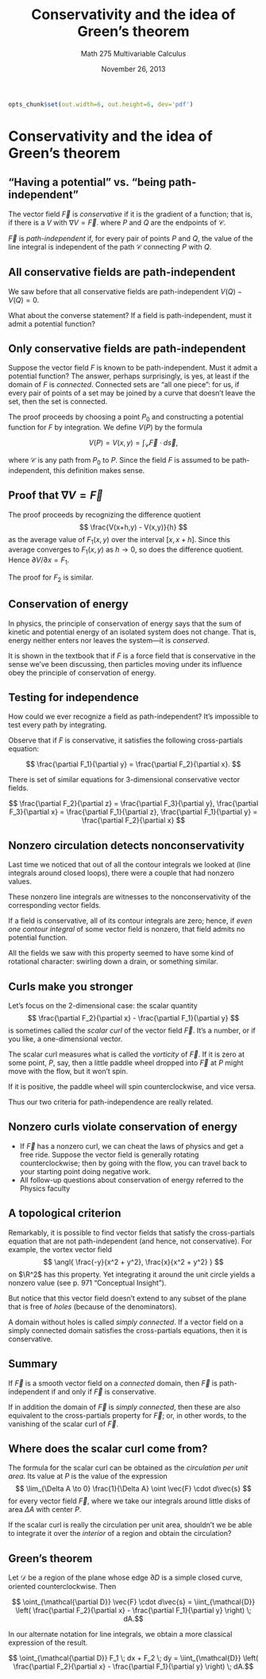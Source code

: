 % Conservativity and the idea of Green's theorem
% Math 275 Multivariable Calculus
% November 26, 2013

```{r setup, echo=FALSE, include=FALSE}
opts_chunk$set(out.width=6, out.height=6, dev='pdf')
```

# Conservativity and the idea of Green's theorem

## "Having a potential" vs. "being path-independent"

The vector field $\vec{F}$ is *conservative* if it is the gradient of a function; that is, if there is a $V$ with $\nabla V = \vec{F}$. 
\begin{equation*}
    \oint_{\mathcal{C}} \nabla V \cdot d\vec{s} = V(Q) - V(P)
\end{equation*}
where $P$ and $Q$ are the endpoints of $\mathcal{C}$.

$\vec{F}$ is *path-independent* if, for every pair of points $P$ and $Q$, the value of the line integral
\begin{equation*}
    \int_{\mathcal{C}} \vec{F} \cdot d\vec{s}
\end{equation*}
is independent of the path $\mathcal{C}$ connecting $P$ with $Q$.

## All conservative fields are path-independent

We saw before that all conservative fields are path-independent $V(Q) - V(Q) = 0$.

What about the converse statement? If a field is path-independent, must it admit a potential function?

## Only conservative fields are path-independent

Suppose the vector field $F$ is known to be path-independent. Must it admit a potential function? The answer, perhaps surprisingly, is yes, at least if the domain of $F$ is *connected*. Connected sets are "all one piece": for us, if every pair of points of a set may be joined by a curve that doesn't leave the set, then the set is connected.

The proof proceeds by choosing a point $P_0$ and constructing a potential function for $F$ by integration. We define $V(P)$ by the formula

$$ V(P) = V(x,y) = \int_{\mathcal{C}} \vec{F} \cdot d\vec{s}, $$

where $\mathcal{C}$ is any path from $P_0$ to $P$. Since the field $F$ is assumed to be path-independent, this definition makes sense.

## Proof that $\nabla V = \vec{F}$

The proof proceeds by recognizing the difference quotient
$$ \frac{V(x+h,y) - V(x,y)}{h} $$ as the average value of $F_1(x,y)$ over the interval $[x,x+h]$. Since this average converges to $F_1(x,y)$ as $h \to 0$, so does the difference quotient. Hence $\partial V/\partial x = F_1$. 

The proof for $F_2$ is similar.

## Conservation of energy

In physics, the principle of conservation of energy says that the sum of kinetic and potential energy of an isolated system does not change. That is, energy neither enters nor leaves the system---it is *conserved*. 

It is shown in the textbook that if $F$ is a force field that is conservative in the sense we've been discussing, then particles moving under its influence obey the principle of conservation of energy.

## Testing for independence

How could we ever recognize a field as path-independent? It's impossible to test every path by integrating. 

Observe that if $F$ is conservative, it satisfies the following cross-partials equation:

$$ \frac{\partial F_1}{\partial y} = \frac{\partial F_2}{\partial x}. $$

There is set of similar equations for 3-dimensional conservative vector fields.

$$ \frac{\partial F_2}{\partial z} = \frac{\partial F_3}{\partial y}, \frac{\partial F_3}{\partial x} = \frac{\partial F_1}{\partial z}, \frac{\partial F_1}{\partial y} = \frac{\partial F_2}{\partial x} $$

## Nonzero circulation detects nonconservativity

Last time we noticed that out of all the contour integrals we looked at (line integrals around closed loops), there were a couple that had nonzero values. 

These nonzero line integrals are witnesses to the nonconservativity of the corresponding vector fields.

If a field is conservative, all of its contour integrals are zero; hence, if *even one contour integral* of some vector field is nonzero, that field admits no potential function. 

All the fields we saw with this property seemed to have some kind of rotational character: swirling down a drain, or something similar.

## Curls make you stronger

Let's focus on the 2-dimensional case: the scalar quantity 
$$ \frac{\partial F_2}{\partial x} - \frac{\partial F_1}{\partial y} $$
is sometimes called the *scalar curl* of the vector field $\vec{F}$. It's a number, or if you like, a one-dimensional vector.

The scalar curl measures what is called the *vorticity* of $\vec{F}$. If it is zero at some point, $P$, say, then a little paddle wheel dropped into $\vec{F}$ at $P$ might move with the flow, but it won't spin.

If it is positive, the paddle wheel will spin counterclockwise, and vice versa. 

Thus our two criteria for path-independence are really related.

## Nonzero curls violate conservation of energy

* If $\vec{F}$ has a nonzero curl, we can cheat the laws of physics and get a free ride. Suppose the vector field is generally rotating counterclockwise; then by going with the flow, you can travel back to your starting point doing negative work.
* All follow-up questions about conservation of energy referred to the Physics faculty

## A topological criterion

Remarkably, it is possible to find vector fields that satisfy the cross-partials equation that are not path-independent (and hence, not conservative). For example, the vortex vector field
$$ \angl{ \frac{-y}{x^2 + y^2}, \frac{x}{x^2 + y^2} } $$
on $\R^2$ has this property. Yet integrating it around the unit circle yields a nonzero value (see p. 971 "Conceptual Insight").

But notice that this vector field doesn't extend to any subset of the plane that is free of *holes* (because of the denominators).

A domain without holes is called *simply connected*. If a vector field on a simply connected domain satisfies the cross-partials equations, then it is conservative.

## Summary

If $\vec{F}$ is a smooth vector field on a *connected* domain, then $\vec{F}$ is path-independent if and only if $\vec{F}$ is conservative.

If in addition the domain of $\vec{F}$ is *simply connected*, then these are also equivalent to the cross-partials property for $\vec{F}$; or, in other words, to the vanishing of the scalar curl of $\vec{F}$.

## Where does the scalar curl come from?

The formula for the scalar curl can be obtained as the *circulation per unit area*. Its value at $P$ is the value of the expression
$$ \lim_{\Delta A \to 0} \frac{1}{\Delta A} \oint \vec{F} \cdot d\vec{s} $$
for every vector field $\vec{F}$, where we take our integrals around little disks of area $\Delta A$ with center $P$.

If the scalar curl is really the circulation per unit area, shouldn't we be able to integrate it over the *interior* of a region and obtain the circulation?

## Green's theorem

Let $\mathcal{D}$ be a region of the plane whose edge $\partial D$ is a simple closed curve, oriented counterclockwise. Then

$$ \oint_{\mathcal{\partial D}} \vec{F} \cdot d\vec{s} = \iint_{\mathcal{D}} \left( \frac{\partial F_2}{\partial x} - \frac{\partial F_1}{\partial y} \right) \; dA.$$

In our alternate notation for line integrals, we obtain a more classical expression of the result.

$$ \oint_{\mathcal{\partial D}} F_1 \; dx + F_2 \; dy = \iint_{\mathcal{D}} \left( \frac{\partial F_2}{\partial x} - \frac{\partial F_1}{\partial y} \right) \; dA.$$
